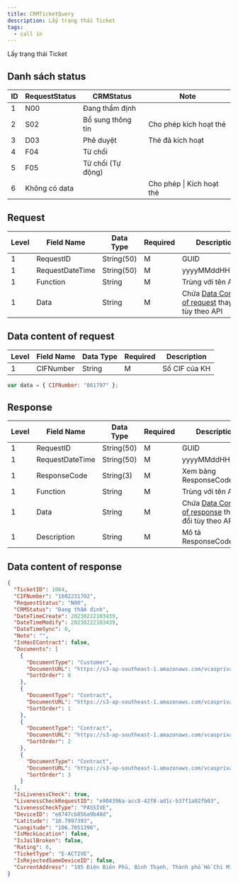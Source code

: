```yaml
---
title: CRMTicketQuery
description: Lấy trạng thái Ticket
tags:
  - call in
---
```


Lấy trạng thái Ticket

## Danh sách status

| ID  | RequestStatus | CRMStatus         | Note                      |
| --- | ------------- | ----------------- | ------------------------- |
| 1   | N00           | Đang thẩm định    |                           |
| 2   | S02           | Bổ sung thông tin | Cho phép kích hoạt thẻ    |
| 3   | D03           | Phê duyệt         | Thẻ đã kích hoạt          |
| 4   | F04           | Từ chối           |                           |
| 5   | F05           | Từ chối (Tự động) |                           |
| 6   | Không có data |                   | Cho phép \| Kích hoạt thẻ |

## Request

| Level | Field Name      | Data Type  | Required | Description                                                                    |
| ----- | --------------- | ---------- | -------- | ------------------------------------------------------------------------------ |
| 1     | RequestID       | String(50) | M        | GUID                                                                           |
| 1     | RequestDateTime | String(50) | M        | yyyyMMddHHmmss                                                                 |
| 1     | Function        | String     | M        | Trùng với tên API                                                              |
| 1     | Data            | String     | M        | Chứa [Data Content of request](#data-content-of-request) thay đổi tùy theo API |

## Data content of request

| Level | Field Name | Data Type | Required | Description   |
| ----- | ---------- | --------- | -------- | ------------- |
| 1     | CIFNumber  | String    | M        | Số CIF của KH |

```javascript
var data = { CIFNumber: "861797" };
```

## Response

| Level | Field Name      | Data Type  | Required | Description                                                                      |
| ----- | --------------- | ---------- | -------- | -------------------------------------------------------------------------------- |
| 1     | RequestID       | String(50) | M        | GUID                                                                             |
| 1     | RequestDateTime | String(50) | M        | yyyyMMddHHmmss                                                                   |
| 1     | ResponseCode    | String(3)  | M        | Xem bảng ResponseCodeData                                                        |
| 1     | Function        | String     | M        | Trùng với tên API                                                                |
| 1     | Data            | String     | M        | Chứa [Data Content of response](#data-content-of-response) thay đổi tùy theo API |
| 1     | Description     | String     | M        | Mô tả ResponseCode                                                               |

## Data content of response

```json
{
  "TicketID": 1064,
  "CIFNumber": "1602231702",
  "RequestStatus": "N00",
  "CRMStatus": "Ðang thẩm định",
  "DateTimeCreate": 20230222103439,
  "DateTimeModify": 20230222103439,
  "DateTimeSync": 0,
  "Note": "",
  "IsHasEContract": false,
  "Documents": [
    {
      "DocumentType": "Customer",
      "DocumentURL": "https://s3-ap-southeast-1.amazonaws.com/vcasprivate/EContract/Tickets/1602231702_Customer_bef1dd7e7ef5448a98f5cae16cb21e99.jpg",
      "SortOrder": 0
    },
    {
      "DocumentType": "Contract",
      "DocumentURL": "https://s3-ap-southeast-1.amazonaws.com/vcasprivate/EContract/Tickets/1602231702_Contract_f6923b7918ad44c0a9a0ac842f7abdb6.jpg",
      "SortOrder": 1
    },
    {
      "DocumentType": "Contract",
      "DocumentURL": "https://s3-ap-southeast-1.amazonaws.com/vcasprivate/EContract/Tickets/1602231702_Contract_53400d1d51d54cea93181a0e5625f9c1.jpg",
      "SortOrder": 2
    },
    {
      "DocumentType": "Contract",
      "DocumentURL": "https://s3-ap-southeast-1.amazonaws.com/vcasprivate/EContract/Tickets/1602231702_Contract_16a4a36c43b8451a9018a9b3d6b95af8.jpg",
      "SortOrder": 3
    }
  ],
  "IsLivenessCheck": true,
  "LivenessCheckRequestID": "e904396a-acc8-42f8-ad1c-b37f1a02fb03",
  "LivenessCheckType": "PASSIVE",
  "DeviceID": "e8747cb856a9b40d",
  "Latitude": "10.7997393",
  "Longitude": "106.7051396",
  "IsMockLocation": false,
  "IsJailBroken": false,
  "Rating": 0,
  "TicketType": "E-ACTIVE",
  "IsRejectedSameDeviceID": false,
  "CurrentAddress": "195 Ðiện Biên Phủ, Bình Thạnh, Thành phố Hồ Chí Minh, Việt Nam"
}
```
